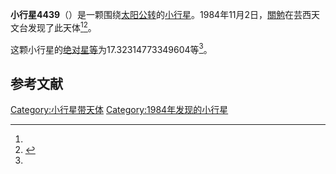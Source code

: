{{Infobox planet
| bgcolour = #FFFFC0
| name = 4439 Muroto
| symbol = 
| image = 
| caption = 
| discovery = yes
| discovery_ref = 
| discoverer = [[關勉|關勉]]
| discovery_site = [[芸西天文台|芸西天文台]] 
| discovered = 1984年11月2日
| designations = yes
| mp_name = 
| named_after = 
| alt_names = 1984 VA/ 1975 EN1 / 1980 BH3
| mp_category = [[主带小行星|主带小行星]]
| orbit_ref = <ref name="a">[http://ssd.jpl.nasa.gov/sbdb.cgi?sstr=4439 4439 Muroto] {{Wayback|url=http://ssd.jpl.nasa.gov/sbdb.cgi?sstr=4439 |date=20201124005235 }}，小行星數據庫瀏覽器（JPL Small-Body Database Browser）－[[美国国家航空航天局|美国国家航空航天局]]喷气推进实验室</ref>
| epoch = 2456400.5 (2013年4月18日更新)
| aphelion = {{convert|3.919782853264389|AU|km|3|abbr=on|lk=out}}
| perihelion = {{convert|2.22298112482418|AU|km|3|abbr=on}}
| semimajor = {{convert|3.071381989044284|AU|km|3|abbr=on}}
| eccentricity = 0.276227727
| period = 1966.070907 [[日|日]]<br />5.38[[儒略年|儒略年]]
| avg_speed = 
| inclination = 2.31020417537792
| asc_node = 52.27431485399425
| mean_anomaly = 
| arg_peri = 17.32314773349604
| satellites = 
| physical_characteristics = yes
| dimensions = 
| mass = 
| density = 
| surface_grav = 
| escape_velocity = 
| sidereal_day = 
| axial_tilt = 
| pole_ecliptic_lat = 
| pole_ecliptic_lon = 
| albedo = 
| temperatures= 
| temp_name1 = 
| mean_temp_1 = 
| max_temp_1 = 
| temp_name2 = 
| max_temp_2 = 
| spectral_type = 
| abs_magnitude = 17.32314773349604
}}

'''小行星4439'''（{{lang-en|4439 Muroto}}）是一颗围绕[[太阳|太阳]][[公转|公转]]的[[小行星|小行星]]。1984年11月2日，[[關勉|關勉]]在芸西天文台发现了此天体<ref name="a" /><ref>{{cite news|title=小行星列表|url=http://cfa-www.harvard.edu/iau/lists/NumberedMPs.txt|accessdate=2013-07-08|newspaper=哈佛大学|archive-date=2008-05-17|archive-url=https://web.archive.org/web/20080517010638/http://cfa-www.harvard.edu/iau/lists/NumberedMPs.txt|dead-url=no}}</ref>。

这颗小行星的[[绝对星等|绝对星等]]为17.32314773349604等<ref name="a" />。

==参考文献==
{{reflist}}
{{Minor Planet Number|[[小行星4438|小行星4438]]|[[小行星4440|小行星4440]]}}

{{小天体}}

[[Category:小行星带天体|Category:小行星带天体]]
[[Category:1984年发现的小行星|Category:1984年发现的小行星]]

{{asteroid-stub}}